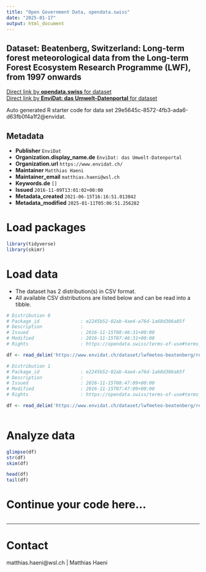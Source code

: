 ```yaml
---
title: "Open Government Data, opendata.swiss"
date: "2025-01-17"
output: html_document
---
```


## Dataset: Beatenberg, Switzerland: Long-term forest meteorological data from the Long-term Forest Ecosystem Research Programme (LWF), from 1997 onwards



[Direct link by **opendata.swiss** for dataset](https://opendata.swiss/de/dataset/beatenberg-switzerland-long-term-forest-meteorological-data-from-the-long-term-forest-ecosystem)<br>
[Direct link by **EnviDat: das Umwelt-Datenportal** for dataset](https://www.envidat.ch/#/metadata/lwfmeteo-beatenberg)

Auto generated R starter code for data set 29e5645c-8572-4fb3-ada6-d63fb0f4a1f2@envidat.

## Metadata

- **Publisher** `EnviDat`
- **Organization.display_name.de** `EnviDat: das Umwelt-Datenportal`
- **Organization.url** `https://www.envidat.ch/`
- **Maintainer** `Matthias Haeni`
- **Maintainer_email** `matthias.haeni@wsl.ch`
- **Keywords.de** `[]`
- **Issued** `2016-11-09T13:01:02+00:00`
- **Metadata_created** `2021-06-15T16:16:51.013842`
- **Metadata_modified** `2025-01-11T05:06:51.256282`


# Load packages

```r

library(tidyverse)
library(skimr)

```

# Load data

-   The dataset has 2 distribution(s) in CSV format.
-   All available CSV distributions are listed below and can be read into a tibble.

```r

# Distribution 0
# Package_id               : e2245b52-02ab-4ae4-a76d-1a68d306a85f
# Description              : 
# Issued                   : 2016-11-15T08:46:31+00:00
# Modified                 : 2016-11-15T07:46:31+00:00
# Rights                   : https://opendata.swiss/terms-of-use#terms_by

df <- read_delim('https://www.envidat.ch/dataset/lwfmeteo-beatenberg/resource/570f2184-ab50-4d27-95b3-719a232be310')

# Distribution 1
# Package_id               : e2245b52-02ab-4ae4-a76d-1a68d306a85f
# Description              : 
# Issued                   : 2016-11-15T08:47:09+00:00
# Modified                 : 2016-11-15T07:47:09+00:00
# Rights                   : https://opendata.swiss/terms-of-use#terms_by

df <- read_delim('https://www.envidat.ch/dataset/lwfmeteo-beatenberg/resource/49b0170b-e917-43ee-bdac-d34c0a84a1c4')



```

# Analyze data

```r

glimpse(df)
str(df)
skim(df)

head(df)
tail(df)

```

# Continue your code here...

```r

```

------------------------------------------------------------------------

# Contact

matthias.haeni@wsl.ch | Matthias Haeni
